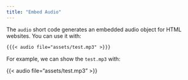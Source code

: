 ```yaml
---
title: "Embed Audio"
---
```


The `audio` short code generates an embedded audio object for HTML websites. You can use it with:

```markdown
{{{< audio file="assets/test.mp3" >}}}
```

For example, we can show the `test.mp3` with:

{{< audio file="assets/test.mp3" >}}

